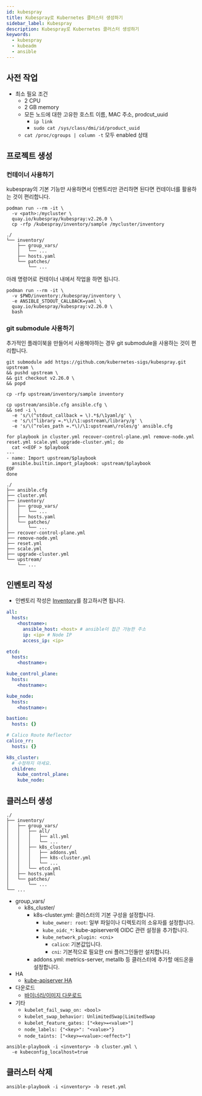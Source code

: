 ```yaml
---
id: kubespray
title: Kubespray로 Kubernetes 클러스터 생성하기
sidebar_label: Kubespray
description: Kubespray로 Kubernetes 클러스터 생성하기
keywords:
  - kubespray
  - kubeadm
  - ansible
---
```


## 사전 작업

- 최소 필요 조건
  - 2 CPU
  - 2 GB memory
  - 모든 노드에 대한 고유한 호스트 이름, MAC 주소, prodcut_uuid
    - `ip link`
    - `sudo cat /sys/class/dmi/id/product_uuid`
  - `cat /proc/cgroups | column -t` 모두 enabled 상태

## 프로젝트 생성

### 컨테이너 사용하기

kubespray의 기본 기능만 사용하면서 인벤토리만 관리하면 된다면 컨테이너를 활용하는 것이 편리합니다.

```shell
podman run --rm -it \
  -v <path>:/mycluster \
  quay.io/kubespray/kubespray:v2.26.0 \
  cp -rfp /kubespray/inventory/sample /mycluster/inventory
```

```shell
./
└── inventory/
    ├── group_vars/
    │   └── ...
    ├── hosts.yaml
    └── patches/
        └── ...
```

아래 명령어로 컨테이너 내에서 작업을 하면 됩니다.

```shell
podman run --rm -it \
  -v $PWD/inventory:/kubespray/inventory \
  -e ANSIBLE_STDOUT_CALLBACK=yaml \
  quay.io/kubespray/kubespray:v2.26.0 \
  bash
```

### git submodule 사용하기

추가적인 플래이북을 만들어서 사용해야하는 경우 git submodule을 사용하는 것이 편리합니다.

```shell
git submodule add https://github.com/kubernetes-sigs/kubespray.git upstream \
&& pushd upstream \
&& git checkout v2.26.0 \
&& popd
```

```shell
cp -rfp upstream/inventory/sample inventory
```

```shell
cp upstream/ansible.cfg ansible.cfg \
&& sed -i \
  -e 's/\(^stdout_callback = \).*$/\1yaml/g' \
  -e 's/\(^library =.*\)/\1:upstream\/library/g' \
  -e 's/\(^roles_path =.*\)/\1:upstream\/roles/g' ansible.cfg
```

```shell
for playbook in cluster.yml recover-control-plane.yml remove-node.yml reset.yml scale.yml upgrade-cluster.yml; do
  cat <<EOF > $playbook
---
- name: Import upstream/$playbook
  ansible.builtin.import_playbook: upstream/$playbook
EOF
done
```

```shell
./
├── ansible.cfg
├── cluster.yml
├── inventory/
│   ├── group_vars/
│   │   └── ...
│   ├── hosts.yaml
│   └── patches/
│       └── ...
├── recover-control-plane.yml
├── remove-node.yml
├── reset.yml
├── scale.yml
├── upgrade-cluster.yml
└── upstream/
    └── ...
```

## 인벤토리 작성

- 인벤토리 작성은 [Inventory](/docs/mlops/mlops/ansible/inventory)를 참고하시면 됩니다.

```yaml title="inventory/hosts.yaml"
all:
  hosts:
    <hostname>:
      ansible_host: <host> # ansible이 접근 가능한 주소
      ip: <ip> # Node IP
      access_ip: <ip>

etcd:
  hosts:
    <hostname>:

kube_control_plane:
  hosts:
    <hostname>:

kube_node:
  hosts:
    <hostname>:

bastion:
  hosts: {}

# Calico Route Reflector
calico_rr:
  hosts: {}

k8s_cluster:
  # 수정하지 마세요.
  children:
    kube_control_plane:
    kube_node:
```

## 클러스터 생성

```shell
./
├── inventory/
│   ├── group_vars/
│   │   ├── all/
│   │   │   ├── all.yml
│   │   │   └── ...
│   │   ├── k8s_cluster/
│   │   │   ├── addons.yml
│   │   │   ├── k8s-cluster.yml
│   │   │   └── ...
│   │   └── etcd.yml
│   ├── hosts.yaml
│   └── patches/
│       └── ...
└── ...
```

- group_vars/
  - k8s_cluster/
    - k8s-cluster.yml: 클러스터의 기본 구성을 설정합니다.
      - `kube_owner: root`: 일부 파일이나 디렉토리의 소유자를 설정합니다.
      - `kube_oidc_*`: kube-apiserver에 OIDC 관련 설정을 추가합니다.
      - `kube_network_plugin: <cni>`
        - `calico`: 기본값입니다.
        - `cni`: 기본적으로 필요한 cni 플러그인들만 설치합니다.
    - addons.yml: metrics-server, metallb 등 클러스터에 추가할 애드온을 설정합니다.
- HA
  - [kube-apiserver HA](/docs/mlops/mlops/kubernetes/tools/kubespray/ha)
- 다운로드
  - [바이너리/이미지 다운로드](/docs/mlops/mlops/kubernetes/tools/kubespray/download)
- 기타
  - `kubelet_fail_swap_on: <bool>`
  - `kubelet_swap_behavior: UnlimitedSwap|LimitedSwap`
  - `kubelet_feature_gates: ["<key>=<value>"]`
  - `node_labels: {"<key>": "<value>"}`
  - `node_taints: ["<key>=<value>:<effect>"]`

```shell
ansible-playbook -i <inventory> -b cluster.yml \
  -e kubeconfig_localhost=true
```

## 클러스터 삭제

```shell
ansible-playbook -i <inventory> -b reset.yml
```

